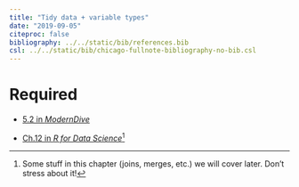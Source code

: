```yaml
---
title: "Tidy data + variable types"
date: "2019-09-05"
citeproc: false
bibliography: ../../static/bib/references.bib
csl: ../../static/bib/chicago-fullnote-bibliography-no-bib.csl
---
```


# Required


- <i class="fas fa-book"></i> [5.2 in *ModernDive*](https://moderndive.com/5-tidy.html)

- <i class="fas fa-book"></i> [Ch.12 in *R for Data Science*](https://r4ds.had.co.nz/tidy-data.html)^[Some stuff in this chapter (joins, merges, etc.) we will cover later. Don't stress about it!] 

